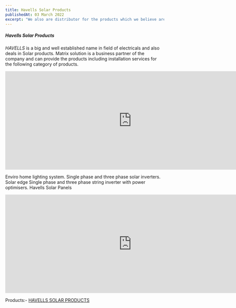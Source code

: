 ```yaml
---
title: Havells Solar Products
publishedAt: 03 March 2022
excerpt: "We also are distributor for the products which we believe are of highest quality."
---
```


##### Havells Solar Products

*HAVELLS* is a big and well established name in field of electricals and also deals in Solar products. Matrix solution is a business partner of the company and can provide the  products including installation services for the following category of products.


<iframe width="800" height="312" src="https://www.youtube.com/embed/oMiCjKqXAw4" title="Havells Grid Tie Inverter" frameborder="0" allow="accelerometer; autoplay; clipboard-write; encrypted-media; gyroscope; picture-in-picture; web-share" allowFullScreen></iframe>

Enviro home lighting system.
Single phase and three phase solar inverters.
Solar edge Single phase and three phase string inverter  with power optimisers.
Havells Solar Panels

 <iframe width="800" height="312" src="https://virtualshop.havells.com/e-commerce-tour/welcome-to-havells-experience-zone-038effba#HQRwv1An0Mw"
                        title="Havells Grid Tie Inverter"
                        frameBorder="0" allow="accelerometer; autoplay; clipboard-write; encrypted-media; gyroscope; picture-in-picture; web-share" allowFullScreen>
                    </iframe>



Products:-   [HAVELLS SOLAR PRODUCTS](https://matrix827.files.wordpress.com/2018/05/matrix-solar.pdf)



